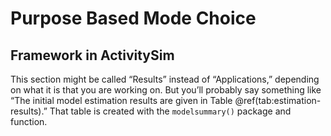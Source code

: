 # Purpose Based Mode Choice {#chap5}

## Framework in ActivitySim


This section might be called "Results" instead of "Applications," depending
on what it is that you are working on. But you'll probably say something like 
"The initial model estimation results are given in Table \@ref(tab:estimation-results)."
That table is created with the `modelsummary()` package and function.
